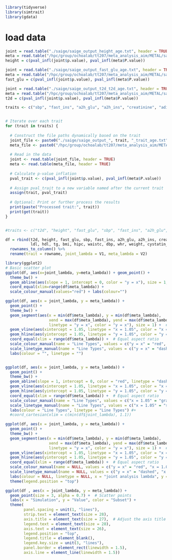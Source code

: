 ```r
library(tidyverse)
library(simtrait)
library(gdata)
```

# load data
```r
joint = read.table("./saige/saige_output_height_age.txt", header = TRUE) 
meta = read.table("/hpc/group/ochoalab/tt207/meta_analysis_aim/METAL/samafs/output_metal_sex_height_age1.txt", header = TRUE) 
height = c(pval_infl(joint$p.value), pval_infl(meta$P.value))

joint = read.table("./saige/saige_output_fast_glu_age.txt", header = TRUE) 
meta = read.table("/hpc/group/ochoalab/tt207/meta_analysis_aim/METAL/samafs/output_metal_sex_fast_glu_age1.txt", header = TRUE) 
fast_glu = c(pval_infl(joint$p.value), pval_infl(meta$P.value))

joint = read.table("./saige/saige_output_t2d_t2d_age.txt", header = TRUE) 
meta = read.table("/hpc/group/ochoalab/tt207/meta_analysis_aim/METAL/samafs/output_metal_sex_t2d_t2d_age1.txt", header = TRUE) 
t2d = c(pval_infl(joint$p.value), pval_infl(meta$P.value))

traits <- c("sbp", "fast_ins", "a2h_glu", "a2h_ins", "creatinine", "adiponectin", "leptin", "chol", "ldl", "hdl", "tg", "bmi", "hipc", "waistc", "whr", "dbp", "weight", "cystatin_c")


# Iterate over each trait
for (trait in traits) {
  
  # Construct the file paths dynamically based on the trait
  joint_file <- paste0("./saige/saige_output_", trait, "_trait_age.txt")
  meta_file <- paste0("/hpc/group/ochoalab/tt207/meta_analysis_aim/METAL/samafs/output_metal_sex_", trait, "_trait_age1.txt")
  
  # Read in the data
  joint <- read.table(joint_file, header = TRUE)
  meta <- read.table(meta_file, header = TRUE)
  
  # Calculate p-value inflation
  pval_trait <- c(pval_infl(joint$p.value), pval_infl(meta$P.value))
  
  # Assign pval_trait to a new variable named after the current trait
  assign(trait, pval_trait)
  
  # Optional: Print or further process the results
  print(paste("Processed trait:", trait))
  print(get(trait))
}


#traits <- c("t2d", "height", "fast_glu", "sbp", "fast_ins", "a2h_glu", "a2h_ins", "creatinine", "adiponectin", "leptin", "chol", "ldl", "hdl", "tg", "bmi", "hipc", "waistc", "whr", "dbp")

df = rbind(t2d, height, fast_glu, sbp, fast_ins, a2h_glu, a2h_ins, creatinine, adiponectin, leptin, chol, 
           ldl, hdl, tg, bmi, hipc, waistc, dbp, whr, weight, cystatin_c) %>% as.data.frame() %>% 
  rownames_to_column() %>% 
  rename(trait = rowname, joint_lambda = V1, meta_lambda = V2)
```

```r
library(ggplot2)
# Basic scatter plot
ggplot(df, aes(x=joint_lambda, y=meta_lambda)) + geom_point() +
  theme_bw() +
  geom_abline(aes(slope = 1, intercept = 0, color = "y = x"), size = 1, linetype = "dashed") +
  coord_equal(xlim=range(df$meta_lambda)) +
  scale_colour_manual(values="red") + labs(colour="")

ggplot(df, aes(x = joint_lambda, y = meta_lambda)) +
  geom_point() +
  theme_bw() +
  geom_segment(aes(x = min(df$meta_lambda), y = min(df$meta_lambda), 
                   xend = max(df$meta_lambda), yend = max(df$meta_lambda),
                   linetype = "y = x", color = "y = x"), size = 1) +  # y = x line
  geom_vline(aes(xintercept = 1.05, linetype = "x = 1.05", color = "x = 1.05"), size = 1) +  # Vertical line at x = 1.05
  geom_hline(aes(yintercept = 1.05, linetype = "y = 1.05", color = "y = 1.05"), size = 1) +  # Horizontal line at y = 1.05
  coord_equal(xlim = range(df$meta_lambda)) +  # Equal aspect ratio
  scale_colour_manual(name = "Line Types", values = c("y = x" = "red", "x = 1.05" = "gray", "y = 1.05" = "gray")) +  # Custom colors
  scale_linetype_manual(name = "Line Types", values = c("y = x" = "dashed", "x = 1.05" = "solid", "y = 1.05" = "solid")) +  # Custom line types
  labs(colour = "", linetype = "") 


ggplot(df, aes(x = joint_lambda, y = meta_lambda)) +
  geom_point() +
  theme_bw() +
  geom_abline(slope = 1, intercept = 0, color = "red", linetype = "dashed", size = 1) +  # y = x line (red, dashed)
  geom_vline(aes(xintercept = 1.05, linetype = "x = 1.05", color = "x = 1.05"), size = 1) +  # Vertical line at x = 1.05
  geom_hline(aes(yintercept = 1.05, linetype = "y = 1.05", color = "y = 1.05"), size = 1) +  # Horizontal line at y = 1.05
  coord_equal(xlim = range(df$meta_lambda)) +  # Equal aspect ratio
  scale_colour_manual(name = "Line Types", values = c("x = 1.05" = "gray", "y = 1.05" = "gray")) +  # Custom colors for vertical and horizontal lines
  scale_linetype_manual(name = "Line Types", values = c("x = 1.05" = "solid", "y = 1.05" = "solid")) +  # Custom line types
  labs(colour = "Line Types", linetype = "Line Types") #+
  #coord_cartesian(xlim = c(min(df$joint_lambda), 1.1))

ggplot(df, aes(x = joint_lambda, y = meta_lambda)) +
  geom_point() +
  theme_bw() +
  geom_segment(aes(x = min(df$meta_lambda), y = min(df$meta_lambda), 
                   xend = max(df$meta_lambda), yend = max(df$meta_lambda),
                   linetype = "y = x", color = "y = x"), size = 1) +  # y = x line
  geom_vline(aes(xintercept = 1.05, linetype = "x = 1.05", color = "x = 1.05"), size = 1) +  # Vertical line at x = 1.05
  geom_hline(aes(yintercept = 1.05, linetype = "y = 1.05", color = "y = 1.05"), size = 1) +  # Horizontal line at y = 1.05
  coord_equal(xlim = range(df$meta_lambda)) +  # Equal aspect ratio
  scale_colour_manual(name = NULL, values = c("y = x" = "red", "x = 1.05" = "gray", "y = 1.05" = "gray")) +  # Custom colors
  scale_linetype_manual(name = NULL, values = c("y = x" = "dashed", "x = 1.05" = "solid", "y = 1.05" = "solid")) +  # Custom line types
  labs(colour = NULL, linetype = NULL, x = "joint analysis lambda", y = "meta analysis lambda") +
  theme(legend.position = "top")

```
```r
ggplot(df , aes(x = joint_lambda, y = meta_lambda)) +
  geom_point(size = 3, alpha = 0.7) +  # Scatter points
  labs(x = "Simulation", y = "Value", color = "Subset") + 
  theme( 
        panel.spacing = unit(1, "lines"), 
        strip.text = element_text(size = 28),
        axis.title = element_text(size = 27),  # Adjust the axis title font size
        legend.text = element_text(size = 28), 
        axis.text = element_text(size = 26),
        legend.position = "top", 
        legend.title = element_blank(), 
        legend.key.size = unit(3, "lines"),
        panel.border = element_rect(linewidth = 1.5), 
        axis.line = element_line(linewidth = 1.5)) 
```

